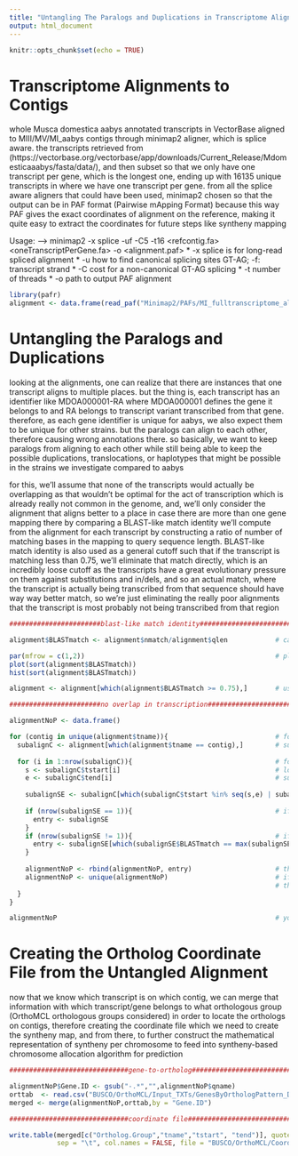 ```yaml
---
title: "Untangling The Paralogs and Duplications in Transcriptome Alignments to Contigs"
output: html_document
---
```


```r
knitr::opts_chunk$set(echo = TRUE)
```

# Transcriptome Alignments to Contigs
whole Musca domestica aabys annotated transcripts in VectorBase aligned to MIII/MV/MI_aabys contigs through minimap2 aligner, which is splice aware. the transcripts retrieved from (https://vectorbase.org/vectorbase/app/downloads/Current_Release/Mdomesticaaabys/fasta/data/), and then subset so that we only have one transcript per gene, which is the longest one, ending up with 16135 unique transcripts in where we have one transcript per gene. from all the splice aware aligners that could have been used, minimap2 chosen so that the output can be in PAF format (Pairwise mApping Format) because this way PAF gives the exact coordinates of alignment on the reference, making it quite easy to extract the coordinates for future steps like syntheny mapping

Usage:
----> minimap2 -x splice -uf -C5 -t16 <refcontig.fa> <oneTranscriptPerGene.fa> -o <alignment.paf>
          * -x splice is for long-read spliced alignment
          * -u how to find canonical splicing sites GT-AG; -f: transcript strand
          * -C cost for a non-canonical GT-AG splicing
          * -t number of threads
          * -o path to output PAF alignment

```r
library(pafr)
alignment <- data.frame(read_paf("Minimap2/PAFs/MI_fulltranscriptome_alignment.paf"))
```


# Untangling the Paralogs and Duplications
looking at the alignments, one can realize that there are instances that one transcript aligns to multiple places. but the thing is, each transcript has an identifier like MDOA000001-RA where MDOA000001 defines the gene it belongs to and RA belongs to transcript variant transcribed from that gene. therefore, as each gene identifier is unique for aabys, we also expect them to be unique for other strains. but the paralogs can align to each other, therefore causing wrong annotations there. so basically, we want to keep paralogs from aligning to each other while still being able to keep the possible duplications, translocations, or haplotypes that might be possible in the strains we investigate compared to aabys

for this, we'll assume that none of the transcripts would actually be overlapping as that wouldn't be optimal for the act of transcription which is already really not common in the genome, and, we'll only consider the alignment that aligns better to a place in case there are more than one gene mapping there by comparing a BLAST-like match identity we'll compute from the alignment for each transcript by constructing a ratio of number of matching bases in the mapping to query sequence length. BLAST-like match identity is also used as a general cutoff such that if the transcript is matching less than 0.75, we'll eliminate that match directly, which is an incredibly loose cutoff as the transcripts have a great evolutionary pressure on them against substitutions and in/dels, and so an actual match, where the transcript is actually being transcribed from that sequence should have way way better match, so we're just eliminating the really poor alignments that the transcript is most probably not being transcribed from that region
```r
#######################blast-like match identity################################ 

alignment$BLASTmatch <- alignment$nmatch/alignment$qlen            # calculate BLAST-like match identity

par(mfrow = c(1,2))                                                # plot the BLAST-like match identity in your alignments to assess the cutoff
plot(sort(alignment$BLASTmatch))                                    
hist(sort(alignment$BLASTmatch))

alignment <- alignment[which(alignment$BLASTmatch >= 0.75),]       # use the cutoff to only have the alignments that are at least with 0.75 BLAST

#######################no overlap in transcription##############################

alignmentNoP <- data.frame()

for (contig in unique(alignment$tname)){                           # for each contig
  subalignC <- alignment[which(alignment$tname == contig),]        # subset the alignments for that contig
  
  for (i in 1:nrow(subalignC)){                                    # for every alignment row per contig
    s <- subalignC$tstart[i]                                       # look at tstart and tend
    e <- subalignC$tend[i]                                         # subset the alignments that the location overlaps with that row
    
    subalignSE <- subalignC[which(subalignC$tstart %in% seq(s,e) | subalignC$tend %in% seq(s,e)),]
    
    if (nrow(subalignSE == 1)){                                    # if there is only one row, than no overlap, get the entry
      entry <- subalignSE
    }
    if (nrow(subalignSE != 1)){                                    # if there is more rows, than overlap, get the one with highest BLAST, if..
      entry <- subalignSE[which(subalignSE$BLASTmatch == max(subalignSE$BLASTmatch)),][1,]  # ..the BLAST is the same, get only one entry at random
    }
    
    alignmentNoP <- rbind(alignmentNoP, entry)                     # those entries are the ones with no paralogs overlapping
    alignmentNoP <- unique(alignmentNoP)                           # if for example two rows overlap but one with higher blast, they'll both produce
                                                                   # the same entry, therefore needs to be unique so that we see each entry once
  }
}

alignmentNoP                                                       # you have your alignments without paralogs / overlaps now
```


# Creating the Ortholog Coordinate File from the Untangled Alignment
now that we know which transcript is on which contig, we can merge that information with which transcript/gene belongs to what orthologous group (OrthoMCL orthologous groups considered) in order to locate the orthologs on contigs, therefore creating the coordinate file which we need to create the syntheny map, and from there, to further construct the mathematical representation of syntheny per chromosome to feed into syntheny-based chromosome allocation algorithm for prediction
```r
##############################gene-to-ortholog##################################

alignmentNoP$Gene.ID <- gsub("-.*","",alignmentNoP$qname)                                                     # transform transcript names to gene names
orttab  <- read.csv("BUSCO/OrthoMCL/Input_TXTs/GenesByOrthologPattern_Dmel_Md.txt",header = T, sep = "\t")    # get the ortholog names of Md genes in table
merged <- merge(alignmentNoP,orttab,by = "Gene.ID")                                                           # merge gene names with ortholog names

##############################coordinate file###################################

write.table(merged[c("Ortholog.Group","tname","tstart", "tend")], quote = FALSE, row.names = FALSE, 
            sep = "\t", col.names = FALSE, file = "BUSCO/OrthoMCL/Coordinates/MI_coordinates.txt")
```






